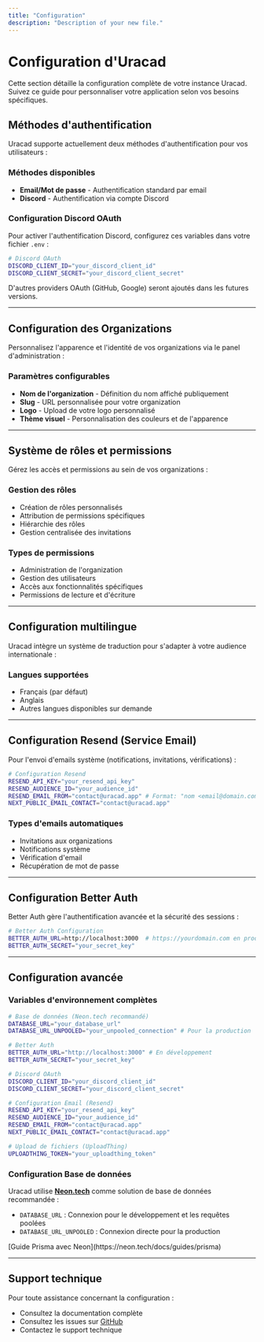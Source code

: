```yaml
---
title: "Configuration"
description: "Description of your new file."
---
```


# Configuration d'Uracad

Cette section détaille la configuration complète de votre instance Uracad. Suivez ce guide pour personnaliser votre application selon vos besoins spécifiques.

## **Méthodes d'authentification**

Uracad supporte actuellement deux méthodes d'authentification pour vos utilisateurs :

### **Méthodes disponibles**

- **Email/Mot de passe** - Authentification standard par email
- **Discord** - Authentification via compte Discord

### **Configuration Discord OAuth**

Pour activer l'authentification Discord, configurez ces variables dans votre fichier `.env` :

```bash
# Discord OAuth
DISCORD_CLIENT_ID="your_discord_client_id"
DISCORD_CLIENT_SECRET="your_discord_client_secret"
```

<Note>
  D'autres providers OAuth (GitHub, Google) seront ajoutés dans les futures versions.
</Note>

---

## **Configuration des Organizations**

Personnalisez l'apparence et l'identité de vos organizations via le panel d'administration :

### **Paramètres configurables**

- **Nom de l'organization** - Définition du nom affiché publiquement
- **Slug** - URL personnalisée pour votre organization
- **Logo** - Upload de votre logo personnalisé
- **Thème visuel** - Personnalisation des couleurs et de l'apparence

---

## **Système de rôles et permissions**

Gérez les accès et permissions au sein de vos organizations :

### **Gestion des rôles**

- Création de rôles personnalisés
- Attribution de permissions spécifiques
- Hiérarchie des rôles
- Gestion centralisée des invitations

### **Types de permissions**

- Administration de l'organization
- Gestion des utilisateurs
- Accès aux fonctionnalités spécifiques
- Permissions de lecture et d'écriture

---

## **Configuration multilingue**

Uracad intègre un système de traduction pour s'adapter à votre audience internationale :

### **Langues supportées**

- Français (par défaut)
- Anglais
- Autres langues disponibles sur demande

---

## **Configuration Resend (Service Email)**

Pour l'envoi d'emails système (notifications, invitations, vérifications) :

```bash
# Configuration Resend
RESEND_API_KEY="your_resend_api_key"
RESEND_AUDIENCE_ID="your_audience_id"
RESEND_EMAIL_FROM="contact@uracad.app" # Format: "nom <email@domain.com>"
NEXT_PUBLIC_EMAIL_CONTACT="contact@uracad.app"
```

### **Types d'emails automatiques**

- Invitations aux organizations
- Notifications système
- Vérification d'email
- Récupération de mot de passe

---

## **Configuration Better Auth**

Better Auth gère l'authentification avancée et la sécurité des sessions :

```bash
# Better Auth Configuration
BETTER_AUTH_URL=http://localhost:3000  # https://yourdomain.com en production
BETTER_AUTH_SECRET="your_secret_key"
```

---

## **Configuration avancée**

### **Variables d'environnement complètes**

```bash
# Base de données (Neon.tech recommandé)
DATABASE_URL="your_database_url"
DATABASE_URL_UNPOOLED="your_unpooled_connection" # Pour la production

# Better Auth
BETTER_AUTH_URL="http://localhost:3000" # En développement
BETTER_AUTH_SECRET="your_secret_key"

# Discord OAuth
DISCORD_CLIENT_ID="your_discord_client_id"
DISCORD_CLIENT_SECRET="your_discord_client_secret"

# Configuration Email (Resend)
RESEND_API_KEY="your_resend_api_key"
RESEND_AUDIENCE_ID="your_audience_id"
RESEND_EMAIL_FROM="contact@uracad.app"
NEXT_PUBLIC_EMAIL_CONTACT="contact@uracad.app"

# Upload de fichiers (UploadThing)
UPLOADTHING_TOKEN="your_uploadthing_token"
```

### **Configuration Base de données**

Uracad utilise [**Neon.tech**](http://Neon.tech) comme solution de base de données recommandée :

- `DATABASE_URL` : Connexion pour le développement et les requêtes poolées
- `DATABASE_URL_UNPOOLED` : Connexion directe pour la production

<Note>
  [Guide Prisma avec Neon](https://neon.tech/docs/guides/prisma)
</Note>

---

## **Support technique**

Pour toute assistance concernant la configuration :

- Consultez la documentation complète
- Consultez les issues sur [GitHub](https://github.com/Urahost/uracad/issues)
- Contactez le support technique